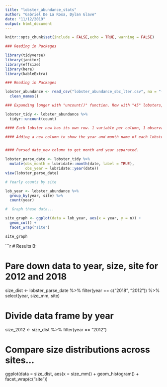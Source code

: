 ```yaml
---
title: "lobster_abundance_stats"
author: "Gabriel De La Rosa, Dylan Glave"
date: "11/12/2019"
output: html_document
---
```


```r
knitr::opts_chunk$set(include = FALSE,echo = TRUE, warning = FALSE)
```



```r
### Reading in Packages

library(tidyverse)
library(janitor)
library(effsize)
library(here)
library(kableExtra)
```



```r
### Reading in Packages

lobster_abundance <- read_csv("lobster_abundance_sbc_lter.csv", na = "-99999") %>% 
  clean_names() 
```



```r
### Expanding longer with "uncount()" function. Row with "45" lobsters, will now be 45 observations. Removed "count" row and gives each counted lobster its own rown

lobster_tidy <- lobster_abundance %>% 
  tidyr::uncount(count)
```


```r
#### Each lobster now has its own row. 1 variable per column, 1 observation per row AND 1 measurement per cell. 

#### Adding a new column to show the year and month name of each lobster observation: 


#### Parsed date_new column to get month and year separated. 

lobster_parse_date <- lobster_tidy %>% 
  mutate(obs_month = lubridate::month(date, label = TRUE),
         obs_year = lubridate::year(date))
view(lobster_parse_date)
```

```r
# Yearly counts by site

lob_year <- lobster_abundance %>% 
  group_by(year, site) %>%
  count(year)

#  Graph these data...

site_graph <- ggplot(data = lob_year, aes(x = year, y = n)) +
  geom_col() +
  facet_wrap("site")

site_graph
```


```r
# Results B:

# Pare down data to year, size, site for 2012 and 2018

size_dist <- lobster_parse_date %>% 
  filter(year == c("2018", "2012")) %>%
  select(year, size_mm, site) 

# Divide data frame by year
  
size_2012 <- size_dist %>% 
  filter(year == "2012")

# Compare size distributions across sites...

ggplot(data = size_dist, aes(x = size_mm)) +
  geom_histogram() +
  facet_wrap(c("site"))





